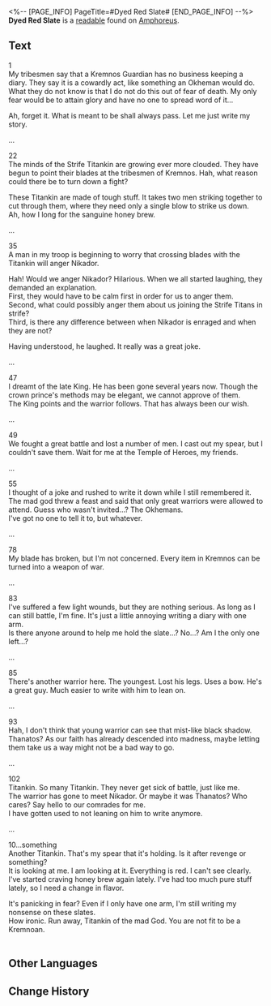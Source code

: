 <%-- [PAGE_INFO]
PageTitle=#Dyed Red Slate#
[END_PAGE_INFO] --%>
{{Readable Infobox
|id           = 470
|partIds      = 190781
|title        = 
|image        = Item Dyed Red Slate.png
|world        = Amphoreus
|parts        = 1
|author       = <!--to be added-->
|description  = A fragmented narrative discovered on the outskirts of Castrum Kremnos. It tells of how a heroic Kremnos Guardian met their end in battle.
|part1        = Dyed Red Slate
|source1      = {{cx|Source missing}}
|characters   = 
|factions     = 
}}
'''Dyed Red Slate''' is a [[readable]] found on [[Amphoreus]].
<!--
==Location==
{{Map Embed|<map name>|<marker id>}}
-->
==Text==
1<br />My tribesmen say that a Kremnos Guardian has no business keeping a diary. They say it is a cowardly act, like something an Okheman would do.<br />What they do not know is that I do not do this out of fear of death. My only fear would be to attain glory and have no one to spread word of it...

Ah, forget it. What is meant to be shall always pass. Let me just write my story.

...

22<br />The minds of the Strife Titankin are growing ever more clouded. They have begun to point their blades at the tribesmen of Kremnos. Hah, what reason could there be to turn down a fight?

These Titankin are made of tough stuff. It takes two men striking together to cut through them, where they need only a single blow to strike us down.<br />Ah, how I long for the sanguine honey brew.

...

35<br />A man in my troop is beginning to worry that crossing blades with the Titankin will anger Nikador.

Hah! Would we anger Nikador? Hilarious. When we all started laughing, they demanded an explanation.<br />First, they would have to be calm first in order for us to anger them.<br />Second, what could possibly anger them about us joining the Strife Titans in strife?<br />Third, is there any difference between when Nikador is enraged and when they are not?

Having understood, he laughed. It really was a great joke.

...

47<br />I dreamt of the late King. He has been gone several years now. Though the crown prince's methods may be elegant, we cannot approve of them.<br />The King points and the warrior follows. That has always been our wish.

...

49<br />We fought a great battle and lost a number of men. I cast out my spear, but I couldn't save them. Wait for me at the Temple of Heroes, my friends.

...

55<br />I thought of a joke and rushed to write it down while I still remembered it.<br />The mad god threw a feast and said that only great warriors were allowed to attend. Guess who wasn't invited...? The Okhemans.<br />I've got no one to tell it to, but whatever.

...

78<br />My blade has broken, but I'm not concerned. Every item in Kremnos can be turned into a weapon of war.

...

83<br />I've suffered a few light wounds, but they are nothing serious. As long as I can still battle, I'm fine. It's just a little annoying writing a diary with one arm.<br />Is there anyone around to help me hold the slate...? No...? Am I the only one left...?

...

85<br />There's another warrior here. The youngest. Lost his legs. Uses a bow. He's a great guy. Much easier to write with him to lean on.

...

93<br />Hah, I don't think that young warrior can see that mist-like black shadow.<br />Thanatos? As our faith has already descended into madness, maybe letting them take us a way might not be a bad way to go.

...

102<br />Titankin. So many Titankin. They never get sick of battle, just like me.<br />The warrior has gone to meet Nikador. Or maybe it was Thanatos? Who cares? Say hello to our comrades for me.<br />I have gotten used to not leaning on him to write anymore.

...

10...something<br />Another Titankin. That's my spear that it's holding. Is it after revenge or something?<br />It is looking at me. I am looking at it. Everything is red. I can't see clearly.<br />I've started craving honey brew again lately. I've had too much pure stuff lately, so I need a change in flavor.

It's panicking in fear? Even if I only have one arm, I'm still writing my nonsense on these slates.<br />How ironic. Run away, Titankin of the mad God. You are not fit to be a Kremnoan.<br />'''{{Size|36|Strife}}'''<br />'''{{Size|36|Honor}}'''

<!--
==Trivia==
* 
-->
==Other Languages==
{{Other Languages
|en   = Dyed Red Slate
|zhs  = 染红的石板
|zht  = 染紅的石板
|ja   = 赤く染まった石板
|ko   = 붉게 물든 석판
|es   = Losa teñida de rojo
|fr   = Tablette rouge
|ru   = Окроплённые кровью скрижали
|th   = แผ่นหินที่ย้อมสีแดง
|vi   = Phiến Đá Nhuốm Đỏ
|de   = Rot gefärbte Tafel
|id   = Prasasti Berwarna Merah
|pt   = Placa Vermelha Tingida
}}

==Change History==
{{Change History|3.0}}
